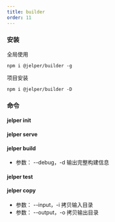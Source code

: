 ```yaml
---
title: builder
order: 11
---
```


### 安装

全局使用
```
npm i @jelper/builder -g
```
项目安装
```
npm i @jelper/builder -D
```

### 命令

#### jelper init

#### jelper serve

#### jelper build

- 参数： --debug，-d 输出完整构建信息

#### jelper test

#### jelper copy

- 参数： --input，-i 拷贝输入目录
- 参数： --output，-o 拷贝输出目录